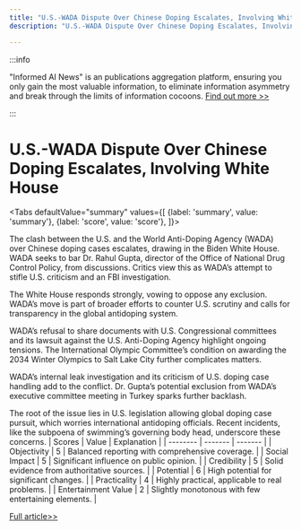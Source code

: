 ```yaml
---
title: "U.S.-WADA Dispute Over Chinese Doping Escalates, Involving White House"
description: "U.S.-WADA Dispute Over Chinese Doping Escalates, Involving White House"

---
```



:::info

"Informed AI News" is an publications aggregation platform, ensuring you only gain the most valuable information, to eliminate information asymmetry and break through the limits of information cocoons.  [Find out more >>](/)

:::

# U.S.-WADA Dispute Over Chinese Doping Escalates, Involving White House


<Tabs
	defaultValue="summary"
	values={[
	{label: 'summary', value: 'summary'},
	{label: 'score', value: 'score'},
]}>
<TabItem value="summary">


The clash between the U.S. and the World Anti-Doping Agency (WADA) over Chinese doping cases escalates, drawing in the Biden White House. WADA seeks to bar Dr. Rahul Gupta, director of the Office of National Drug Control Policy, from discussions. Critics view this as WADA’s attempt to stifle U.S. criticism and an FBI investigation.

The White House responds strongly, vowing to oppose any exclusion. WADA’s move is part of broader efforts to counter U.S. scrutiny and calls for transparency in the global antidoping system.

WADA’s refusal to share documents with U.S. Congressional committees and its lawsuit against the U.S. Anti-Doping Agency highlight ongoing tensions. The International Olympic Committee’s condition on awarding the 2034 Winter Olympics to Salt Lake City further complicates matters.

WADA’s internal leak investigation and its criticism of U.S. doping case handling add to the conflict. Dr. Gupta’s potential exclusion from WADA’s executive committee meeting in Turkey sparks further backlash.

The root of the issue lies in U.S. legislation allowing global doping case pursuit, which worries international antidoping officials. Recent incidents, like the subpoena of swimming’s governing body head, underscore these concerns.
</TabItem>
<TabItem value="score">
	| Scores     | Value   | Explanation |
	| -------- | ------- | ------- |
	| Objectivity  | 5    | Balanced reporting with comprehensive coverage.    |
	| Social Impact | 5     | Significant influence on public opinion.    |
	| Credibility    | 5    | Solid evidence from authoritative sources.    |
	| Potential    | 6    | High potential for significant changes.    |
	| Practicality    | 4    | Highly practical, applicable to real problems.    |
	| Entertainment Value    | 2    | Slightly monotonous with few entertaining elements.    |
</TabItem>
</Tabs>

[Full article>>](https://www.nytimes.com/2024/09/10/world/europe/white-house-china-doping-wada.html)
